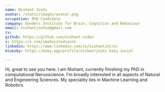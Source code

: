 ```yaml
---
name: Nishant Joshi
avatar: /static/images/avatar.png
occupation: PhD Candidate 
company: Donders Institute for Brain, Cognition and Behaviour
email: nishantjoshie@gmail.com
cv: 
github: https://github.com/nishant-codex
x: https://x.com/imatwistedsaint
linkedin: https://www.linkedin.com/in/nishantintro/
bluesky: https://bsky.app/profile/nishantjoshi.bsky.social

---
```


Hi, great to see you here. I am Nishant, currently finishing my PhD in computational Neruoscience. I'm broadly interested in all aspects of Natural and Engineering Sciences. My speciality lies in Machine Learning and Robotics. 
